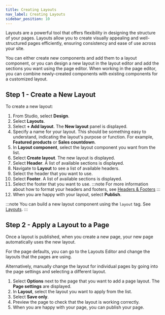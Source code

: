```yaml
---
title: Creating Layouts
nav_label: Creating Layouts
sidebar_position: 10
---
```


Layouts are a powerful tool that offers flexibility in designing the structure of your pages. Layouts allow you to create visually appealing and well-structured pages efficiently, ensuring consistency and ease of use across your site.

You can either create new components and add them to a layout component, or you can design a new layout in the layout editor and add the sections you want using the page editor. When working in the page editor, you can combine newly-created components with existing components for a customized layout.

## Step 1 - Create a New Layout

To create a new layout:

1. From Studio, select **Design**.
1. Select **Layouts**.
1. Select **+ Add layout**. The **New layout** panel is displayed.
1. Specify a name for your layout. This should be something easy to understand, indicating the layout's purpose or function. For example, **Featured products** or **Sales countdown**.
1. In **Layout component**, select the layout component you want from the list.
1. Select **Create layout**. The new layout is displayed.
1. Select **Header**. A list of available sections is displayed.
1. Navigate to  **Layout** to see a list of available headers.
1. Select the header that you want to use.
1. Select **Footer**. A list of available sections is displayed.
1. Select the footer that you want to use.
    :::note
    For more information about how to format your headers and footers, see [Headers & Footers](/docs/studio/design/layouts/Header-and-Footer/Header-Formatting-Options)
    :::
1. When you are happy with your layout, select **Publish**.

:::note
You can build a new layout component using the `layout` tag. See [Layouts](/docs/studio/developers/tags/layout).
:::

## Step 2 - Apply a Layout to a Page

Once a layout is published, when you create a new page, your new page automatically uses the new layout.

For the page defaults, you can go to the Layouts Editor and change the layouts that the pages are using.

Alternatively, manually change the layout for individual pages by going into the page settings and selecting a different layout.

1. Select **Options** next to the page that you want to add a page layout. The **Page settings** are displayed.
1. In **Layout**, select the layout you want to apply from the list.
1. Select **Save only**.
1. Preview the page to check that the layout is working correctly.
1. When you are happy with your page, you can publish your page.



